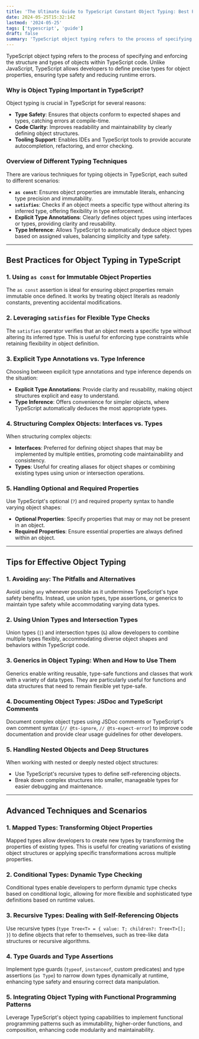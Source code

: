 ```yaml
---
title: 'The Ultimate Guide to TypeScript Constant Object Typing: Best Practices and Tips'
date: 2024-05-25T15:32:14Z
lastmod: '2024-05-25'
tags: ['typescript', 'guide']
draft: false
summary: 'TypeScript object typing refers to the process of specifying and enforcing the structure and types of objects within TypeScript code. Unlike JavaScript, TypeScript allows developers to define precise types for object properties, ensuring type safety and reducing runtime errors.'
---
```


TypeScript object typing refers to the process of specifying and enforcing the structure and types of objects within TypeScript code. Unlike JavaScript, TypeScript allows developers to define precise types for object properties, ensuring type safety and reducing runtime errors.

### Why is Object Typing Important in TypeScript?

Object typing is crucial in TypeScript for several reasons:

- **Type Safety**: Ensures that objects conform to expected shapes and types, catching errors at compile-time.
- **Code Clarity**: Improves readability and maintainability by clearly defining object structures.
- **Tooling Support**: Enables IDEs and TypeScript tools to provide accurate autocompletion, refactoring, and error checking.

### Overview of Different Typing Techniques

There are various techniques for typing objects in TypeScript, each suited to different scenarios:

- **`as const`**: Ensures object properties are immutable literals, enhancing type precision and immutability.
- **`satisfies`**: Checks if an object meets a specific type without altering its inferred type, offering flexibility in type enforcement.
- **Explicit Type Annotations**: Clearly defines object types using interfaces or types, providing clarity and reusability.
- **Type Inference**: Allows TypeScript to automatically deduce object types based on assigned values, balancing simplicity and type safety.

---

## Best Practices for Object Typing in TypeScript

### 1. Using `as const` for Immutable Object Properties

The `as const` assertion is ideal for ensuring object properties remain immutable once defined. It works by treating object literals as readonly constants, preventing accidental modifications.

### 2. Leveraging `satisfies` for Flexible Type Checks

The `satisfies` operator verifies that an object meets a specific type without altering its inferred type. This is useful for enforcing type constraints while retaining flexibility in object definition.

### 3. Explicit Type Annotations vs. Type Inference

Choosing between explicit type annotations and type inference depends on the situation:

- **Explicit Type Annotations**: Provide clarity and reusability, making object structures explicit and easy to understand.
- **Type Inference**: Offers convenience for simpler objects, where TypeScript automatically deduces the most appropriate types.

### 4. Structuring Complex Objects: Interfaces vs. Types

When structuring complex objects:

- **Interfaces**: Preferred for defining object shapes that may be implemented by multiple entities, promoting code maintainability and consistency.
- **Types**: Useful for creating aliases for object shapes or combining existing types using union or intersection operations.

### 5. Handling Optional and Required Properties

Use TypeScript's optional (`?`) and required property syntax to handle varying object shapes:

- **Optional Properties**: Specify properties that may or may not be present in an object.
- **Required Properties**: Ensure essential properties are always defined within an object.

---

## Tips for Effective Object Typing

### 1. Avoiding `any`: The Pitfalls and Alternatives

Avoid using `any` whenever possible as it undermines TypeScript's type safety benefits. Instead, use union types, type assertions, or generics to maintain type safety while accommodating varying data types.

### 2. Using Union Types and Intersection Types

Union types (`|`) and intersection types (`&`) allow developers to combine multiple types flexibly, accommodating diverse object shapes and behaviors within TypeScript code.

### 3. Generics in Object Typing: When and How to Use Them

Generics enable writing reusable, type-safe functions and classes that work with a variety of data types. They are particularly useful for functions and data structures that need to remain flexible yet type-safe.

### 4. Documenting Object Types: JSDoc and TypeScript Comments

Document complex object types using JSDoc comments or TypeScript's own comment syntax (`// @ts-ignore`, `// @ts-expect-error`) to improve code documentation and provide clear usage guidelines for other developers.

### 5. Handling Nested Objects and Deep Structures

When working with nested or deeply nested object structures:

- Use TypeScript's recursive types to define self-referencing objects.
- Break down complex structures into smaller, manageable types for easier debugging and maintenance.

---

## Advanced Techniques and Scenarios

### 1. Mapped Types: Transforming Object Properties

Mapped types allow developers to create new types by transforming the properties of existing types. This is useful for creating variations of existing object structures or applying specific transformations across multiple properties.

### 2. Conditional Types: Dynamic Type Checking

Conditional types enable developers to perform dynamic type checks based on conditional logic, allowing for more flexible and sophisticated type definitions based on runtime values.

### 3. Recursive Types: Dealing with Self-Referencing Objects

Use recursive types (`type Tree<T> = { value: T; children?: Tree<T>[]; }`) to define objects that refer to themselves, such as tree-like data structures or recursive algorithms.

### 4. Type Guards and Type Assertions

Implement type guards (`typeof`, `instanceof`, custom predicates) and type assertions (`as Type`) to narrow down types dynamically at runtime, enhancing type safety and ensuring correct data manipulation.

### 5. Integrating Object Typing with Functional Programming Patterns

Leverage TypeScript's object typing capabilities to implement functional programming patterns such as immutability, higher-order functions, and composition, enhancing code modularity and maintainability.
